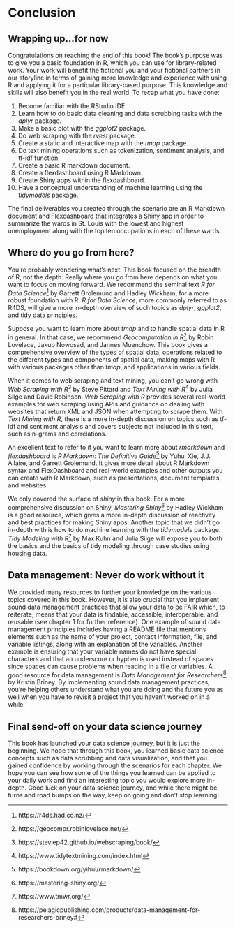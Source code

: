 # Conclusion {#conclusion}

## Wrapping up...for now {#wrapping-up}
Congratulations on reaching the end of this book!  The book's purpose was to give you a basic foundation in R, which you can use for library-related work.  Your work will benefit the fictional you and your fictional partners in our storyline in terms of gaining more knowledge and experience with using R and applying it for a particular library-based purpose.  This knowledge and skills will also benefit you in the real world.  To recap what you have done:

1. Become familiar with the RStudio IDE
2. Learn how to do basic data cleaning and data scrubbing tasks with the _dplyr_ package.
3. Make a basic plot with the _ggplot2_ package. 
4. Do web scraping with the _rvest_ package.
5. Create a static and interactive map with the _tmap_ package.
6. Do text mining operations such as tokenization, sentiment analysis, and tf-idf function.
7. Create a basic R markdown document.
8. Create a flexdashboard using R Markdown.
9. Create Shiny apps within the flexdashboard.
10. Have a conceptual understanding of machine learning using the _tidymodels_ package. 

The final deliverables you created through the scenario are an R Markdown document and Flexdashboard that integrates a Shiny app in order to summarize the wards in St. Louis with the lowest and highest unemployment along with the top ten occupations in each of these wards.  

## Where do you go from here?
You're probably wondering what's next.  This book focused on the breadth of R, not the depth.  Really where you go from here depends on what you want to focus on moving forward.  We recommend the seminal text _R for Data Science_^[https://r4ds.had.co.nz/] by Garrett Grolemund and Hadley Wickham, for a more robust foundation with R.  _R for Data Science_, more commonly referred to as R4DS, will give a more in-depth overview of such topics as _dplyr_, _ggplot2_, and tidy data principles.

Suppose you want to learn more about _tmap_ and to handle spatial data in R in general.  In that case, we recommend _Geocomputation in R_^[https://geocompr.robinlovelace.net/] by Robin Lovelace, Jakub Nowosad, and Jannes Muenchow.  This book gives a comprehensive overview of the types of spatial data, operations related to the different types and components of spatial data, making maps with R with various packages other than _tmap_, and applications in various fields.

When it comes to web scraping and text mining, you can't go wrong with _Web Scraping with R_^[https://steviep42.github.io/webscraping/book/] by Steve Pittard and _Text Mining with R_^[https://www.tidytextmining.com/index.html] by Julia Silge and David Robinson.  _Web Scraping with R_ provides several real-world examples for web scraping using APIs and guidance on dealing with websites that return XML and JSON when attempting to scrape them.  With _Text Mining with R_, there is a more in-depth discussion on topics such as tf-idf and sentiment analysis and covers subjects not included in this text, such as n-grams and correlations.

An excellent text to refer to if you want to learn more about _rmarkdown_ and _flexdashboard_ is _R Markdown: The Definitive Guide_^[https://bookdown.org/yihui/rmarkdown/] by Yuhui Xie, J.J. Allaire,  and Garrett Grolemund.  It gives more detail about R Markdown syntax and FlexDashboard and real-world examples and other outputs you can create with R Markdown, such as presentations, document templates, and websites.

We only covered the surface of _shiny_ in this book.  For a more comprehensive discussion on Shiny, _Mastering Shiny_^[https://mastering-shiny.org/] by Hadley Wickham is a good resource, which gives a more in-depth discussion of reactivity and best practices for making Shiny apps.  Another topic that we didn't go in-depth with is how to do machine learning with the _tidymodels_ package.  _Tidy Modeling with R_^[https://www.tmwr.org/] by Max Kuhn and Julia Silge will expose you to both the basics and the basics of tidy modeling through case studies using housing data.

## Data management: Never do work without it {#data-management}
We provided many resources to further your knowledge on the various topics covered in this book.  However, it is also crucial that you implement sound data management practices that allow your data to be FAIR which, to reiterate, means that your data is findable, accessible, interoperable, and reusable (see chapter 1 for further reference).  One example of sound data management principles includes having a README file that mentions elements such as the name of your project, contact information, file, and variable listings, along with an explanation of the variables.  Another example is ensuring that your variable names do not have special characters and that an underscore or hyphen is used instead of spaces since spaces can cause problems when reading in a file or variables.  A good resource for data management is _Data Management for Researchers_^[https://pelagicpublishing.com/products/data-management-for-researchers-briney#] by Kristin Briney.  By implementing sound data management practices, you're helping others understand what you are doing and the future you as well when you have to revisit a project that you haven't worked on in a while. 

## Final send-off on your data science journey {#good-bye}
This book has launched your data science journey, but it is just the beginning.  We hope that through this book, you learned basic data science concepts such as data scrubbing and data visualization, and that you gained confidence by working through the scenarios for each chapter.  We hope you can see how some of the things you learned can be applied to your daily work and find an interesting topic you would explore more in-depth.  Good luck on your data science journey, and while there might be turns and road bumps on the way, keep on going and don't stop learning! 
